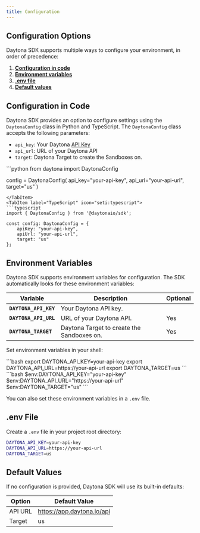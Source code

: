 ```yaml
---
title: Configuration
---
```



## Configuration Options

Daytona SDK supports multiple ways to configure your environment, in order of precedence:

1. [**Configuration in code**](#configuration-in-code)
2. [**Environment variables**](#environment-variables)
3. [**.env file**](#env-file)
4. [**Default values**](#default-values)

## Configuration in Code

Daytona SDK provides an option to configure settings using the `DaytonaConfig` class in Python and TypeScript. The `DaytonaConfig` class accepts the following parameters:

- `api_key`: Your Daytona [API Key](/docs/api-keys)
- `api_url`: URL of your Daytona API
- `target`: Daytona Target to create the Sandboxes on.

<Tabs>
<TabItem label="Python" icon="seti:python">
```python
from daytona import DaytonaConfig

config = DaytonaConfig(
    api_key="your-api-key",
    api_url="your-api-url",
    target="us"
)

```
</TabItem>
<TabItem label="TypeScript" icon="seti:typescript">
```typescript
import { DaytonaConfig } from '@daytonaio/sdk';

const config: DaytonaConfig = {
    apiKey: "your-api-key",          
    apiUrl: "your-api-url",     
    target: "us"                  
};
```

</TabItem>
</Tabs>

## Environment Variables

Daytona SDK supports environment variables for configuration. The SDK automatically looks for these environment variables:

| Variable              | Description                                | Optional |
| --------------------- | ------------------------------------------ | -------- |
| **`DAYTONA_API_KEY`** | Your Daytona API key.                      |          |
| **`DAYTONA_API_URL`** | URL of your Daytona API.                   | Yes      |
| **`DAYTONA_TARGET`**  | Daytona Target to create the Sandboxes on. | Yes      |

Set environment variables in your shell:

<Tabs>
  <TabItem label="Bash/Zsh" icon="seti:shell">
    ```bash
    export DAYTONA_API_KEY=your-api-key
    export DAYTONA_API_URL=https://your-api-url
    export DAYTONA_TARGET=us
    ```
  </TabItem>
  <TabItem label="Windows PowerShell" icon="seti:powershell">
    ```bash 
    $env:DAYTONA_API_KEY="your-api-key"
    $env:DAYTONA_API_URL="https://your-api-url"
    $env:DAYTONA_TARGET="us"
    ```
  </TabItem>
</Tabs>

You can also set these environment variables in a `.env` file.

## .env File

Create a `.env` file in your project root directory:

```bash
DAYTONA_API_KEY=your-api-key
DAYTONA_API_URL=https://your-api-url
DAYTONA_TARGET=us
```


## Default Values

If no configuration is provided, Daytona SDK will use its built-in defaults:

| Option    | Default Value                   |
|-----------|---------------------------------|
| API URL   | https://app.daytona.io/api      |
| Target    | us                              |
